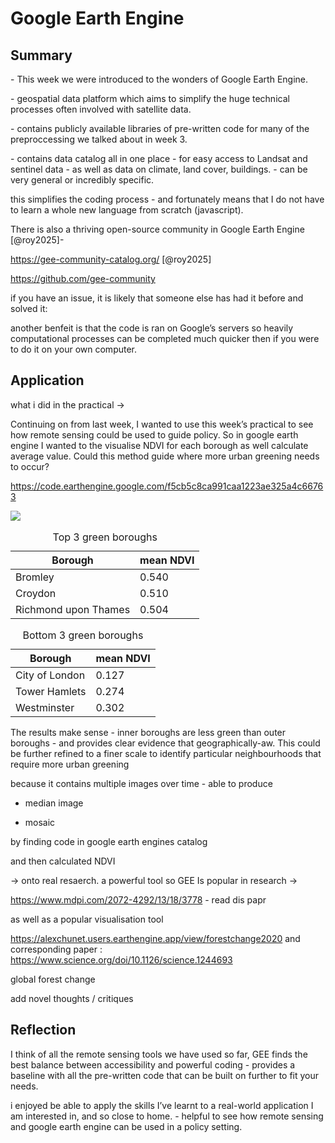 # Google Earth Engine

## Summary

\- This week we were introduced to the wonders of Google Earth Engine.

\- geospatial data platform which aims to simplify the huge technical processes often involved with satellite data.

\- contains publicly available libraries of pre-written code for many of the preproccessing we talked about in week 3.

\- contains data catalog all in one place - for easy access to Landsat and sentinel data - as well as data on climate, land cover, buildings. - can be very general or incredibly specific.

this simplifies the coding process - and fortunately means that I do not have to learn a whole new language from scratch (javascript).

There is also a thriving open-source community in Google Earth Engine [@roy2025]-

<https://gee-community-catalog.org/> [@roy2025]

<https://github.com/gee-community>

if you have an issue, it is likely that someone else has had it before and solved it:

another benfeit is that the code is ran on Google's servers so heavily computational processes can be completed much quicker then if you were to do it on your own computer.

## Application

what i did in the practical -\>

Continuing on from last week, I wanted to use this week's practical to see how remote sensing could be used to guide policy. So in google earth engine I wanted to the visualise NDVI for each borough as well calculate average value. Could this method guide where more urban greening needs to occur?

<https://code.earthengine.google.com/f5cb5c8ca991caa1223ae325a4c66763>

![](images/clipboard-1888529418.png)

| Borough              | mean NDVI |
|----------------------|-----------|
| Bromley              | 0.540     |
| Croydon              | 0.510     |
| Richmond upon Thames | 0.504     |

: Top 3 green boroughs

| Borough        | mean NDVI |
|----------------|-----------|
| City of London | 0.127     |
| Tower Hamlets  | 0.274     |
| Westminster    | 0.302     |

: Bottom 3 green boroughs

The results make sense - inner boroughs are less green than outer boroughs - and provides clear evidence that geographically-aw. This could be further refined to a finer scale to identify particular neighbourhoods that require more urban greening

because it contains multiple images over time - able to produce

-   median image

-   mosaic

by finding code in google earth engines catalog

and then calculated NDVI

-\> onto real resaerch. a powerful tool so GEE Is popular in research -\>

<https://www.mdpi.com/2072-4292/13/18/3778> - read dis papr

as well as a popular visualisation tool

<https://alexchunet.users.earthengine.app/view/forestchange2020> and corresponding paper : <https://www.science.org/doi/10.1126/science.1244693>

global forest change

add novel thoughts / critiques

## Reflection

I think of all the remote sensing tools we have used so far, GEE finds the best balance between accessibility and powerful coding - provides a baseline with all the pre-written code that can be built on further to fit your needs.

i enjoyed be able to apply the skills I've learnt to a real-world application I am interested in, and so close to home. - helpful to see how remote sensing and google earth engine can be used in a policy setting.
